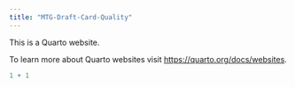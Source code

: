 ```yaml
---
title: "MTG-Draft-Card-Quality"
---
```


This is a Quarto website.

To learn more about Quarto websites visit <https://quarto.org/docs/websites>.

```r
1 + 1
```
